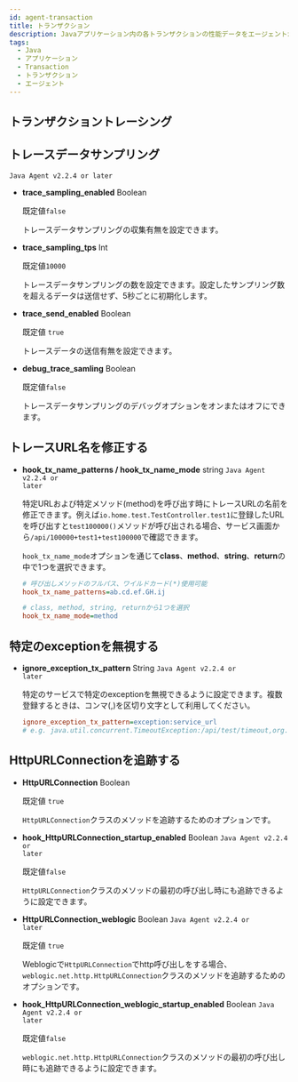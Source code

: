 ```yaml
---
id: agent-transaction
title: トランザクション
description: Javaアプリケーション内の各トランザクションの性能データをエージェントが追跡し分析できる設定方法を案内します。トランザクションのリクエスト処理、応答時間、リソース使用量などを追跡して、アプリケーションの性能を評価します。
tags:
  - Java
  - アプリケーション
  - Transaction
  - トランザクション
  - エージェント
---
```



<Transaction />

## トランザクショントレーシング


<Transactionprofilingcommon />


<Javatransactionprofiling />


<Javahttptransaction />


<Javanonhttptransaction />


<Javatracetransaction />

## トレースデータサンプリング

<code class="my">Java Agent v2.2.4 or later</code>

- **trace_sampling_enabled** <span class='api'>Boolean</span>

  既定値`false`

  トレースデータサンプリングの収集有無を設定できます。

- **trace_sampling_tps** <span class='type'>Int</span>

  既定値`10000`

  トレースデータサンプリングの数を設定できます。設定したサンプリング数を超えるデータは送信せず、5秒ごとに初期化します。

- **trace_send_enabled** <span class='api'>Boolean</span>

  既定値 `true`

  トレースデータの送信有無を設定できます。

- **debug_trace_samling** <span class='api'>Boolean</span>

  既定値`false`

  トレースデータサンプリングのデバッグオプションをオンまたはオフにできます。

## トレースURL名を修正する

- **hook_tx_name_patterns / hook_tx_name_mode** <span class='type'>string</span> <code class="my">Java Agent v2.2.4 or later</code>

  特定URLおよび特定メソッド(method)を呼び出す時にトレースURLの名前を修正できます。例えば`io.home.test.TestController.test1`に登録したURLを呼び出すと`test100000()`メソッドが呼び出される場合、サービス画面から`/api/100000+test1+test100000`で確認できます。

  `hook_tx_name_mode`オプションを通じて**class**、**method**、**string**、**return**の中で1つを選択できます。

  ```ini title="whatap.conf"
  # 呼び出しメソッドのフルパス、ワイルドカード(*)使用可能
  hook_tx_name_patterns=ab.cd.ef.GH.ij

  # class, method, string, returnから1つを選択
  hook_tx_name_mode=method
  ```

## 特定のexceptionを無視する

- **ignore_exception_tx_pattern** <span class='type'>String</span> <code class="my">Java Agent v2.2.4 or later</code>

  特定のサービスで特定のexceptionを無視できるように設定できます。複数登録するときは、コンマ(,)を区切り文字として利用してください。

  ```ini title="whatap.conf"
  ignore_exception_tx_pattern=exception:service_url
  # e.g. java.util.concurrent.TimeoutException:/api/test/timeout,org.springframework.web.util.NestedServletException:/api/posts/test/cexception
  ```

## HttpURLConnectionを追跡する

- **HttpURLConnection** <span class='type'>Boolean</span>

  既定値 `true`

  `HttpURLConnection`クラスのメソッドを追跡するためのオプションです。

- **hook_HttpURLConnection_startup_enabled** <span class='type'>Boolean</span> <code class="my">Java Agent v2.2.4 or later</code>

  既定値`false`

  `HttpURLConnection`クラスのメソッドの最初の呼び出し時にも追跡できるように設定できます。

- **HttpURLConnection_weblogic** <span class='type'>Boolean</span> <code class="my">Java Agent v2.2.4 or later</code>

  既定値 `true`

  Weblogicで`HttpURLConnection`でhttp呼び出しをする場合、`weblogic.net.http.HttpURLConnection`クラスのメソッドを追跡するためのオプションです。

- **hook_HttpURLConnection_weblogic_startup_enabled** <span class='type'>Boolean</span> <code class="my">Java Agent v2.2.4 or later</code>

  既定値`false`

  `weblogic.net.http.HttpURLConnection`クラスのメソッドの最初の呼び出し時にも追跡できるように設定できます。
